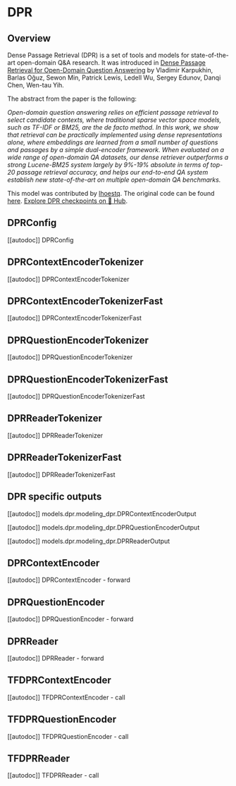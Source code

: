 <!--Copyright 2020 The HuggingFace Team. All rights reserved.

Licensed under the Apache License, Version 2.0 (the "License"); you may not use this file except in compliance with
the License. You may obtain a copy of the License at

http://www.apache.org/licenses/LICENSE-2.0

Unless required by applicable law or agreed to in writing, software distributed under the License is distributed on
an "AS IS" BASIS, WITHOUT WARRANTIES OR CONDITIONS OF ANY KIND, either express or implied. See the License for the
specific language governing permissions and limitations under the License.
-->

# DPR

## Overview

Dense Passage Retrieval (DPR) is a set of tools and models for state-of-the-art open-domain Q&A research. It was
introduced in [Dense Passage Retrieval for Open-Domain Question Answering](https://arxiv.org/abs/2004.04906) by
Vladimir Karpukhin, Barlas Oğuz, Sewon Min, Patrick Lewis, Ledell Wu, Sergey Edunov, Danqi Chen, Wen-tau Yih.

The abstract from the paper is the following:

*Open-domain question answering relies on efficient passage retrieval to select candidate contexts, where traditional
sparse vector space models, such as TF-IDF or BM25, are the de facto method. In this work, we show that retrieval can
be practically implemented using dense representations alone, where embeddings are learned from a small number of
questions and passages by a simple dual-encoder framework. When evaluated on a wide range of open-domain QA datasets,
our dense retriever outperforms a strong Lucene-BM25 system largely by 9%-19% absolute in terms of top-20 passage
retrieval accuracy, and helps our end-to-end QA system establish new state-of-the-art on multiple open-domain QA
benchmarks.*

This model was contributed by [lhoestq](https://huggingface.co/lhoestq). The original code can be found [here](https://github.com/facebookresearch/DPR).
[Explore DPR checkpoints on 🤗 Hub](https://huggingface.co/models?sort=downloads&search=DPR).

## DPRConfig

[[autodoc]] DPRConfig

## DPRContextEncoderTokenizer

[[autodoc]] DPRContextEncoderTokenizer

## DPRContextEncoderTokenizerFast

[[autodoc]] DPRContextEncoderTokenizerFast

## DPRQuestionEncoderTokenizer

[[autodoc]] DPRQuestionEncoderTokenizer

## DPRQuestionEncoderTokenizerFast

[[autodoc]] DPRQuestionEncoderTokenizerFast

## DPRReaderTokenizer

[[autodoc]] DPRReaderTokenizer

## DPRReaderTokenizerFast

[[autodoc]] DPRReaderTokenizerFast

## DPR specific outputs

[[autodoc]] models.dpr.modeling_dpr.DPRContextEncoderOutput

[[autodoc]] models.dpr.modeling_dpr.DPRQuestionEncoderOutput

[[autodoc]] models.dpr.modeling_dpr.DPRReaderOutput

## DPRContextEncoder

[[autodoc]] DPRContextEncoder
    - forward

## DPRQuestionEncoder

[[autodoc]] DPRQuestionEncoder
    - forward

## DPRReader

[[autodoc]] DPRReader
    - forward

## TFDPRContextEncoder

[[autodoc]] TFDPRContextEncoder
    - call

## TFDPRQuestionEncoder

[[autodoc]] TFDPRQuestionEncoder
    - call

## TFDPRReader

[[autodoc]] TFDPRReader
    - call
